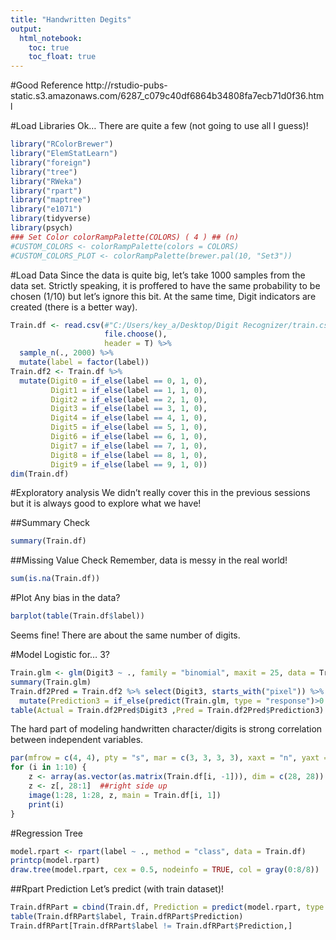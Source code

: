 ---
title: "Handwritten Degits"
output:
  html_notebook:
    toc: true
    toc_float: true
---

#Good Reference
http://rstudio-pubs-static.s3.amazonaws.com/6287_c079c40df6864b34808fa7ecb71d0f36.html

#Load Libraries
Ok...
There are quite a few (not going to use all I guess)!

```{r}
library("RColorBrewer")
library("ElemStatLearn")
library("foreign")
library("tree")
library("RWeka")
library("rpart")
library("maptree")
library("e1071")
library(tidyverse)
library(psych)
### Set Color colorRampPalette(COLORS) ( 4 ) ## (n)
#CUSTOM_COLORS <- colorRampPalette(colors = COLORS)
#CUSTOM_COLORS_PLOT <- colorRampPalette(brewer.pal(10, "Set3"))
```

#Load Data
Since the data is quite big, let's take 1000 samples from the data set.
Strictly speaking, it is proffered to have the same probability to be chosen (1/10) but let's ignore this bit.
At the same time, Digit indicators are created (there is a better way).

```{r}
Train.df <- read.csv(#"C:/Users/key_a/Desktop/Digit Recognizer/train.csv",
                     file.choose(),
                     header = T) %>% 
  sample_n(., 2000) %>% 
  mutate(label = factor(label))
Train.df2 <- Train.df %>%
  mutate(Digit0 = if_else(label == 0, 1, 0),
         Digit1 = if_else(label == 1, 1, 0),
         Digit2 = if_else(label == 2, 1, 0),
         Digit3 = if_else(label == 3, 1, 0),
         Digit4 = if_else(label == 4, 1, 0),
         Digit5 = if_else(label == 5, 1, 0),
         Digit6 = if_else(label == 6, 1, 0),
         Digit7 = if_else(label == 7, 1, 0),
         Digit8 = if_else(label == 8, 1, 0),
         Digit9 = if_else(label == 9, 1, 0))
dim(Train.df)
```

#Exploratory analysis
We didn't really cover this in the previous sessions but it is always good to explore what we have!

##Summary Check
```{r}
summary(Train.df)
```

##Missing Value Check
Remember, data is messy in the real world!

```{r}
sum(is.na(Train.df))
```



#Plot
Any bias in the data?

```{r}
barplot(table(Train.df$label))
```

Seems fine!
There are about the same number of digits.

#Model
Logistic for... 3?

```{r}
Train.glm <- glm(Digit3 ~ ., family = "binomial", maxit = 25, data = Train.df2 %>% select(Digit3, starts_with("pixel")))
summary(Train.glm)
Train.df2Pred = Train.df2 %>% select(Digit3, starts_with("pixel")) %>%
  mutate(Prediction3 = if_else(predict(Train.glm, type = "response")>0.5,1,0))
table(Actual = Train.df2Pred$Digit3 ,Pred = Train.df2Pred$Prediction3)
```

The hard part of modeling handwritten character/digits is strong correlation between independent variables.

```{r}
par(mfrow = c(4, 4), pty = "s", mar = c(3, 3, 3, 3), xaxt = "n", yaxt = "n")
for (i in 1:10) {
    z <- array(as.vector(as.matrix(Train.df[i, -1])), dim = c(28, 28))
    z <- z[, 28:1]  ##right side up
    image(1:28, 1:28, z, main = Train.df[i, 1])
    print(i)
}
```


#Regression Tree
```{r}
model.rpart <- rpart(label ~ ., method = "class", data = Train.df)
printcp(model.rpart)
draw.tree(model.rpart, cex = 0.5, nodeinfo = TRUE, col = gray(0:8/8))
```

##Rpart Prediction
Let's predict (with train dataset)!

```{r}
Train.dfRPart = cbind(Train.df, Prediction = predict(model.rpart, type = 'class'))
table(Train.dfRPart$label, Train.dfRPart$Prediction)
Train.dfRPart[Train.dfRPart$label != Train.dfRPart$Prediction,]
```


